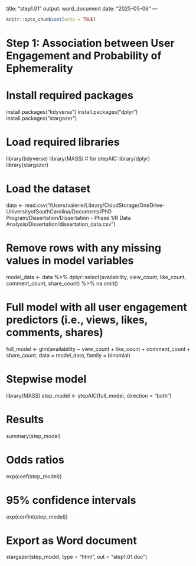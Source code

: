 title: "step1.01"
output: word_document
date: "2025-05-06"
---

```r
knitr::opts_chunk$set(echo = TRUE)
```

# Step 1: Association between User Engagement and Probability of Ephemerality

# Install required packages

install.packages("tidyverse")
install.packages("dplyr") 
install.packages("stargazer")

# Load required libraries
library(tidyverse)
library(MASS)  # for stepAIC
library(dplyr)
library(stargazer)


# Load the dataset
data <- read.csv("/Users/valerie/Library/CloudStorage/OneDrive-UniversityofSouthCarolina/Documents/PhD Program/Dissertation/Dissertation - Phase 1/R Data Analysis/Dissertation/dissertation_data.csv")

# Remove rows with any missing values in model variables
model_data <- data %>%
  dplyr::select(availability, view_count, like_count, comment_count, share_count) %>%
  na.omit()

# Full model with all user engagement predictors (i.e., views, likes, comments, shares)
full_model <- glm(availability ~ view_count + like_count + comment_count + share_count, 
                  data = model_data, 
                  family = binomial)

# Stepwise model
library(MASS)
step_model <- stepAIC(full_model, direction = "both")

# Results
summary(step_model)

# Odds ratios
exp(coef(step_model))

# 95% confidence intervals
exp(confint(step_model))

# Export as Word document
stargazer(step_model, type = "html", out = "step1.01.doc")
